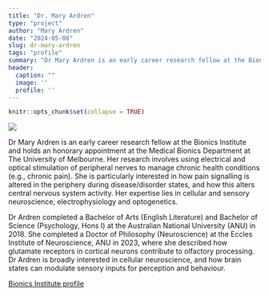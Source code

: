 ```yaml
---
title: "Dr. Mary Ardren"
type: "project"
author: "Mary Ardren"
date: "2024-05-08"
slug: dr-mary-ardren
tags: "profile"
summary: "Dr Mary Ardren is an early career research fellow at the Bionics Institute and holds an honorary appointment at the Medical Bionics Department at The University of Melbourne. Her research involves using electrical and optical stimulation of peripheral nerves to manage chronic health conditions (e.g., chronic pain). She is particularly interested in how pain signalling is altered in the periphery during disease/disorder states, and how this alters central nervous system activity. Her expertise lies in cellular and sensory neuroscience, electrophysiology and optogenetics. "
header:
  caption: ""
  image: ''
  profile: ''
---
```


```r
knitr::opts_chunk$set(collapse = TRUE)
```


![](MaryArdren.jpg)

Dr Mary Ardren is an early career research fellow at the Bionics Institute and holds an honorary appointment at the Medical Bionics Department at The University of Melbourne. Her research involves using electrical and optical stimulation of peripheral nerves to manage chronic health conditions (e.g., chronic pain). She is particularly interested in how pain signalling is altered in the periphery during disease/disorder states, and how this alters central nervous system activity. Her expertise lies in cellular and sensory neuroscience, electrophysiology and optogenetics.  

Dr Ardren completed a Bachelor of Arts (English Literature) and Bachelor of Science (Psychology, Hons I) at the Australian National University (ANU) in 2018. She completed a Doctor of Philosophy (Neuroscience) at the Eccles Institute of Neuroscience, ANU in 2023, where she described how glutamate receptors in cortical neurons contribute to olfactory processing. Dr Ardren is broadly interested in cellular neuroscience, and how brain states can modulate sensory inputs for perception and behaviour. 

[Bionics Institute profile](https://www.bionicsinstitute.org/team-members/dr-mary-ardren/) 


